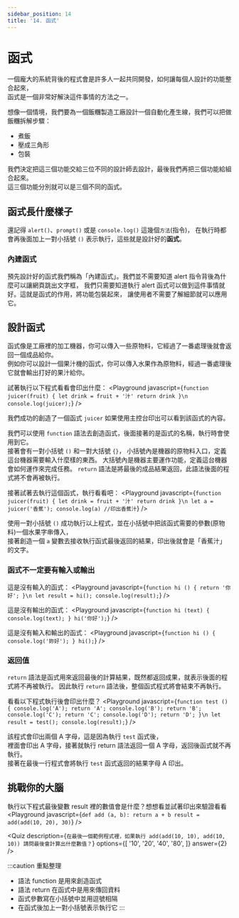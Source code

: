 ```yaml
---
sidebar_position: 14
title: '14. 函式'
---
```


# 函式
一個龐大的系統背後的程式會是許多人一起共同開發，如何讓每個人設計的功能整合起來，<br/>
函式是一個非常好解決這件事情的方法之一。

想像一個情境，我們要為一個飯糰製造工廠設計一個自動化產生線，我們可以把做飯糰拆解步驟：
* 煮飯
* 壓成三角形
* 包裝

我們決定把這三個功能交給三位不同的設計師去設計，最後我們再把三個功能給組合起來。<br/>
這三個功能分別就可以是三個不同的函式。

## 函式長什麼樣子
還記得 `alert()`、`prompt()` 或是 `console.log()` 這幾個`方法`(指令)，
在執行時都會再後面加上一對小括號 `()` 表示執行，這些就是設計好的**函式**。

### 內建函式
預先設計好的函式我們稱為「內建函式」。我們並不需要知道 alert 指令背後為什麼可以讓網頁跳出文字框，
我們只需要知道執行 alert 函式可以做到這件事情就好。這就是函式的作用，將功能包裝起來，
讓使用者不需要了解細節就可以應用它。

## 設計函式
函式像是工廠裡的加工機器，你可以傳入一些原物料，它經過了一番處理後就會返回一個成品給你。<br/>
例如你可以設計一個果汁機的函式，你可以傳入水果作為原物料，經過一番處理後它就會輸出打好的果汁給你。

試著執行以下程式看看會印出什麼：
<Playground javascript={`
function juicer(fruit) {
  let drink = fruit + '汁'
  return drink
}\n
console.log(juicer);
`} />

我們成功的創造了一個函式 `juicer` 如果使用主控台印出可以看到該函式的內容。

我們可以使用 `function` 語法去創造函式，後面接著的是函式的名稱，執行時會使用到它。<br/>
接著會有一對小括號 `()` 和一對大括號 `{}`，
小括號內是機器的原物料入口，定義這台機器需要輸入什麼樣的東西。
大括號內是機器主要運作功能，定義這台機器會如何運作來完成任務。
`return` 語法是將最後的成品結果返回，此語法後面的程式將不會再被執行。

接著試著去執行這個函式，執行看看吧：
<Playground javascript={`
function juicer(fruit) {
  let drink = fruit + '汁'
  return drink
}\n
let a = juicer('香蕉');
console.log(a) //印出香蕉汁
`} />

使用一對小括號 `()` 成功執行以上程式，並在小括號中把該函式需要的參數(原物料)一個水果字串傳入，<br/>
接著創造一個 `a` 變數去接收執行函式最後返回的結果，印出後就會是「香蕉汁」的文字。

### 函式不一定要有輸入或輸出
這是沒有輸入的函式：
<Playground javascript={`
function hi () {
  return '你好';
}\n
let result = hi();
console.log(result);
`} />

這是沒有輸出的函式：
<Playground javascript={`
function hi (text) {
  console.log(text);
}
hi('你好');
`} />

這是沒有輸入和輸出的函式：
<Playground javascript={`
function hi () {
  console.log('妳好');
}
hi();
`} />

### 返回值
`return` 語法是函式用來返回最後的計算結果，既然都返回成果，就表示後面的程式將不再被執行。
因此執行 `return` 語法後，整個函式程式將會結束不再執行。

看看以下程式執行後會印出什麼？
<Playground javascript={`
function test () {
  console.log('A');
  return 'A';
  console.log('B');
  return 'B';
  console.log('C');
  return 'C';
  console.log('D');
  return 'D';
}\n
let result = test();
console.log(result);
`} />

該程式會印出兩個 A 字母，這是因為執行 `test` 函式後，<br/>
裡面會印出 A 字母，接著就執行 return 語法返回一個 A 字母，返回後函式就不再執行。<br/>
接著在最後一行程式會將執行 `test` 函式返回的結果字母 A 印出。

## 挑戰你的大腦
執行以下程式最後變數 result 裡的數值會是什麼？想想看並試著印出來驗證看看
<Playground javascript={`
def add (a, b):
  return a + b
result = add(add(10, 20), 30)
`} />

<Quiz
  description={`在最後一個範例程式裡，如果執行 add(add(10, 10), add(10, 10)) 請問最後會計算出什麼數值？`}
  options={[
    '10',
    '20',
    '40',
    '80',
  ]}
  answer={2}
/>

:::caution 重點整理
* 語法 function 是用來創造函式
* 語法 return 在函式中是用來傳回資料
* 函式參數寫在小括號中並用逗號相隔
* 在函式後加上一對小括號表示執行它
:::